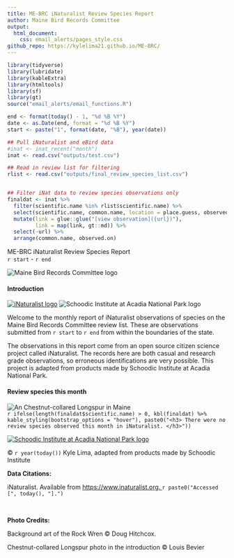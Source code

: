 ```yaml
---
title: ME-BRC iNaturalist Review Species Report
author: Maine Bird Records Committee
output: 
  html_document:
    css: email_alerts/pages_style.css
github_repo: https://kylelima21.github.io/ME-BRC/
---
```



```r
library(tidyverse)
library(lubridate)
library(kableExtra)
library(htmltools)
library(sf)
library(gt)
source("email_alerts/email_functions.R")

end <- format(today() - 1, "%d %B %Y")
date <- as.Date(end, format = "%d %B %Y")
start <- paste("1", format(date, "%B"), year(date))

## Pull iNaturalist and eBird data
#inat <- inat_recent("month")
inat <- read.csv("outputs/test.csv")

## Read in review list for filtering
rlist <- read.csv("outputs/final_review_species_list.csv")


## Filter iNat data to review species observations only
finaldat <- inat %>% 
  filter(scientific.name %in% rlist$scientific.name) %>% 
  select(scientific.name, common.name, location = place.guess, observed.on, url) %>% 
  mutate(link = glue::glue("[view observation]({url})"),
         link = map(link, gt::md)) %>%
  select(-url) %>% 
  arrange(common.name, observed.on)


```


<!-- Header -->
<div class = "title-box">
  <div class = "titlemain">
  ME-BRC iNaturalist Review Species Report
  </div>
  <div class = "subtitle"> 
  `r start` - `r end`
  </div>
</div>


<div class = "titleslide">
  <img src = "email_alerts/img/ME-BRC logo square.jpg" alt = "Maine Bird Records Committee logo" class = "mebrc-logo">
</div>



<!-- Introduction -->
<div class = "intro-box">
  <div class = "body-title-box">
  <i class = "body-box-icon"></i>
  <h4 class = "body-titles"> Introduction </h4>
  </div>
  <div class = "intro-img-box">
  <a href = "https://www.inaturalist.org/"><img src = "email_alerts/img/inat.png" alt = "iNaturalist    logo" class = "inat-logo"></a>
  <img src = "email_alerts/img/Schoodic_Stacked.jpeg" alt = "Schoodic Institute at Acadia National Park logo" class = "sq-logo">
  </div>
  <div class = "intro-text">
  Welcome to the monthly report of iNaturalist observations of species on the Maine Bird Records Committee review list. These are observations submitted from `r start` to `r end` from within the boundaries of the state. 
  
  The observations in this report come from an open source citizen science project called iNaturalist. The records here are both casual and research grade observations, so erroneous identifications are very possible. This project is adapted from products made by Schoodic Institute at Acadia National Park.
  </div>
</div>



<!-- Pests & Invasives -->
<div class = "rare-box">
  <div class = "body-title-box">
  <h4 class = "body-titles"> Review species this month </h4>
  </div>
  <img src = "email_alerts/img/gcsp.jpeg" alt = "An Chestnut-collared Longspur in Maine" class = "rare-img">
  <div class = "rare-table">
  `r ifelse(length(finaldat$scientific.name) > 0, kbl(finaldat) %>% kable_styling(bootstrap_options = "hover"), paste0("<h3> There were no review species observed this month in iNaturalist. </h3>"))`
  </div>
</div>



<!-- Credits -->
<div class = "credits-box">
  <div>
  <a href = "https://schoodicinstitute.org/"><img src = "email_alerts/img/schoodic_horizontal.png" alt = "Schoodic Institute at Acadia National Park logo" class = "schoodic-img"></a>
  
  © `r year(today())` Kyle Lima, adapted from products made by Schoodic Institute
  </div>
  <div> 
  <b>Data Citations:</b>

  iNaturalist. Available from <a href = "https://www.inaturalist.org/" target =                         "_blank"> https://www.inaturalist.org. </a> `r paste0("Accessed [", today(), "].")`
  
  <br>
  
  <b>Photo Credits:</b>
  
  Background art of the Rock Wren © Doug Hitchcox.
  
  Chestnut-collared Longspur photo in the introduction © Louis Bevier
  
</div>
